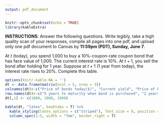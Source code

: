 ```yaml
---
output: pdf_document
---
```


```r
knitr::opts_chunk$set(echo = TRUE)
library(kableExtra)
```

\newcommand{\class}{EC 370}
\newcommand{\term}{Xiang LI (GE)}
\newcommand{\examnum}{Participation 4 (Chapter 4)}

\noindent
\begin{tabular*}{\textwidth}{l @{\extracolsep{\fill}} r @{\extracolsep{6pt}} l}
\textbf{\class} & \textbf{Name: } & \makebox[2in]{\hrulefill}\\
\textbf{\term} &&\\
\textbf{\examnum} & \textbf{UO ID: } & \makebox[2in]{\hrulefill}\\
\end{tabular*}
\rule[2ex]{\textwidth}{2pt}

**INSTRUCTIONS**: Answer the following questions. Write legibly, take a high quality scan of your responses, compile all pages into one pdf, and upload only one pdf document to Canvas by **11:59pm (PDT), Sunday, June 7**. 

\vspace{.3in}

\textbf{QUESTION 1} 

At $t$ (today), you spend 1,000 to buy a 10%-coupon-rate coupon bond that has face value of 1,000. The current interest rate is 10%. At $t+1$, you sell the bond after holding for 1 year. Suppose at $t+1$ (1 year from today), the interest rate rises to 20%. Complete this table.

```r
options(knitr.kable.NA = '')
dt <- data.frame(matrix(ncol = 5, nrow = 3))
colnames(dt)<-c("Price of bonds today($)", "Current yield", "Price of bond next year($)", "Rate of capital gain", "Rate of return")
row.names(dt)<-c("5 years to maturity when bond is purchased", "2 years to maturity when bond is purchased", "1 year to maturity when bond is purchased")
dt[,1] <- c(1000, 1000, 1000)

kable(dt, "latex", booktabs = T) %>%
  kable_styling(latex_options = c("striped"), font_size = 9, position = "center") %>%
  column_spec(1:5, width = "7em", border_right = T)
```
	
	
